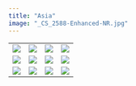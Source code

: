 ```yaml
---
title: "Asia"
image: "_CS_2588-Enhanced-NR.jpg"
---
```


|                               |                                 |                               |                               |
|------------------|------------------|------------------|------------------|
| ![](_CS_2588-Enhanced-NR.jpg) | ![](_CS_2593-Enhanced-NR-2.jpg) | ![](_CS_2217-Enhanced-NR.jpg) | ![](_CS_2345-Enhanced-NR.jpg) |
| ![](_CS_3082-Enhanced-NR.jpg) | ![](_CS_2292-Enhanced-NR.jpg)   | ![](_CS_2414-Enhanced-NR.jpg) | ![](_CS_2959-Enhanced-NR.jpg) |
| ![](_CS_2510-Enhanced-NR.jpg) | ![](_CS_2328-Enhanced-NR.jpg)   | ![](_CS_2707-Enhanced-NR.jpg) | ![](_CS_2448.jpg)             |
